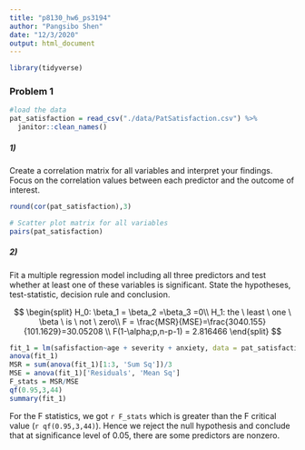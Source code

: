 ```yaml
---
title: "p8130_hw6_ps3194"
author: "Pangsibo Shen"
date: "12/3/2020"
output: html_document
---
```


```r
library(tidyverse)
```
### Problem 1

```r
#load the data
pat_satisfaction = read_csv("./data/PatSatisfaction.csv") %>%
  janitor::clean_names()
```

##### 1)

Create a correlation matrix for all variables and interpret your findings. Focus on the correlation values between each predictor and the outcome of interest.

```r
round(cor(pat_satisfaction),3)

# Scatter plot matrix for all variables
pairs(pat_satisfaction)
```

##### 2)

Fit a multiple regression model including all three predictors and test whether at least one of these variables is significant. State the hypotheses, test-statistic, decision rule and conclusion.


$$
\begin{split}
H_0: \beta_1 = \beta_2 =\beta_3 =0\\
H_1: the \ least \ one \ \beta \ is \ not \ zero\\
F = \frac{MSR}{MSE}=\frac{3040.155}{101.1629}=30.05208 \\
F(1-\alpha;p,n-p-1) = 2.816466
\end{split}
$$

```r
fit_1 = lm(safisfaction~age + severity + anxiety, data = pat_satisfaction)
anova(fit_1)
MSR = sum(anova(fit_1)[1:3, 'Sum Sq'])/3
MSE = anova(fit_1)['Residuals', 'Mean Sq']
F_stats = MSR/MSE
qf(0.95,3,44)
summary(fit_1)
```
For the F statistics, we got `r F_stats` which is greater than the F critical value (`r qf(0.95,3,44)`). Hence we reject the null hypothesis and conclude that at significance level of 0.05, there are some predictors are nonzero.








